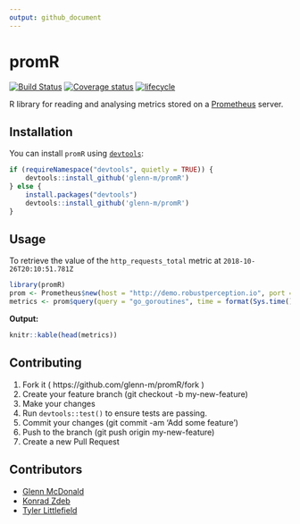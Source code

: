 ```yaml
---
output: github_document
---
```

<!-- README.md is generated from README.Rmd. Please edit that file -->
# promR

[![Build Status](https://travis-ci.org/glenn-m/promR.svg?branch=master)](https://travis-ci.org/glenn-m/promR) 
[![Coverage status](https://codecov.io/gh/glenn-m/promR/branch/master/graph/badge.svg)](https://codecov.io/github/glenn-m/promR?branch=master) [![lifecycle](https://img.shields.io/badge/lifecycle-experimental-orange.svg)](https://www.tidyverse.org/lifecycle/#experimental)

R library for reading and analysing metrics stored on a [Prometheus](https://prometheus.io/) server.

## Installation

You can install `promR` using [`devtools`](https://github.com/r-lib/devtools):

```r
if (requireNamespace("devtools", quietly = TRUE)) {
    devtools::install_github('glenn-m/promR')
} else {
    install.packages("devtools")
    devtools::install_github('glenn-m/promR')
}
```

## Usage

To retrieve the value of the `http_requests_total` metric at `2018-10-26T20:10:51.781Z`

```r
library(promR)
prom <- Prometheus$new(host = "http://demo.robustperception.io", port = 9090)
metrics <- prom$query(query = "go_goroutines", time = format(Sys.time(),  "%Y-%m-%dT%H:%M:%SZ"))
```
**Output:**
```r
knitr::kable(head(metrics))
```

## Contributing

1.  Fork it ( https://github.com/glenn-m/promR/fork )
2.  Create your feature branch (git checkout -b my-new-feature)
3.  Make your changes
4.  Run `devtools::test()` to ensure tests are passing.
5.  Commit your changes (git commit -am 'Add some feature')
6.  Push to the branch (git push origin my-new-feature)
7.  Create a new Pull Request

## Contributors

- [Glenn McDonald](https://github.com/glenn-m)
- [Konrad Zdeb](https://github.com/konradedgar)
- [Tyler Littlefield](https://github.com/tyluRp)
